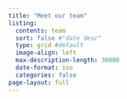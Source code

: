 ```yaml
---
title: "Meet our team"
listing:
  contents: team 
  sort: false #"date desc"
  type: grid #default
  image-align: left
  max-description-length: 30000
  date-format: iso
  categories: false
page-layout: full
---
```


<!--
```
::: {.panel-tabset group="scientists"}
## Pratik Bhandari
:::: {.columns}

::: {.column width="20%"}
![](pratik.jpg)
:::

::: {.column width="3%"}
empty space between image and text
:::

::: {.column width="60%"}
Dr Pratik Bhandari is the founder and Director of Research C4R.
He is an interdisciplinary researcher with over a decade of experience and expertise in
cognitive neuroscience, psycholinguistics, and speech and hearing sciences.
He also has a keen interest in studying the effects of rising global temperature and extreme weather events
on people's livelihoods in the developing and least developed countries like Nepal.
:::

::::

## Sajana Aryal

Sajana Aryal is a Research Associate at NCCS. Her research focuses on subclinical auditory damage, particularly the significance of extended high-frequency hearing and its implications for speech perception and neurophysiological processing. She is motivated to understand how early auditory damage influences neural mechanisms and perceptual outcomes, shaping broader implications for hearing health. She is a doctoral student at the University of Texas at Austin.
:::
```
-->